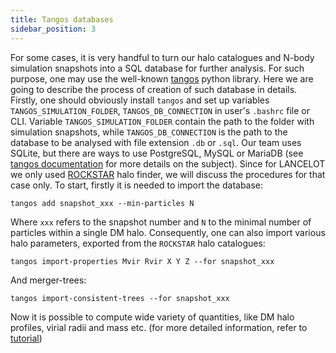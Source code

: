```yaml
---
title: Tangos databases
sidebar_position: 3
---
```


For some cases, it is very handful to turn our halo catalogues and N-body simulation snapshots into a SQL database for further analysis. For such purpose, one may use the well-known [tangos](https://pynbody.github.io/tangos/) python library. Here we are going to describe the process of creation of such database in details. Firstly, one should obviously install `tangos` and set up variables `TANGOS_SIMULATION_FOLDER`, `TANGOS_DB_CONNECTION` in user's `.bashrc` file or CLI. Variable `TANGOS_SIMULATION_FOLDER` contain the path to the folder with simulation snapshots, while `TANGOS_DB_CONNECTION` is the path to the database to be analysed with file extension `.db` or `.sql`. Our team uses SQLite, but there are ways to use PostgreSQL, MySQL or MariaDB (see [tangos documentation](https://pynbody.github.io/tangos/index.html) for more details on the subject). Since for LANCELOT we only used [ROCKSTAR](https://bitbucket.org/gfcstanford/rockstar) halo finder, we will discuss the procedures for that case only. To start, firstly it is needed to import the database:
```shell
tangos add snapshot_xxx --min-particles N
```
Where `xxx` refers to the snapshot number and `N` to the minimal number of particles within a single DM halo. Consequently, one can also import various halo parameters, exported from the `ROCKSTAR` halo catalogues:
```shell
tangos import-properties Mvir Rvir X Y Z --for snapshot_xxx
```
And merger-trees:
```shell
tangos import-consistent-trees --for snapshot_xxx
```
Now it is possible to compute wide variety of quantities, like DM halo profiles, virial radii and mass etc. (for more detailed information, refer to [tutorial](https://pynbody.github.io/tangos/custom_properties.html))
